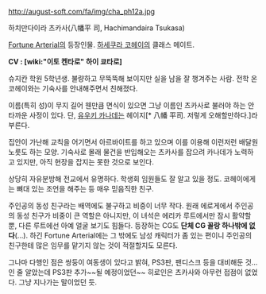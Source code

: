 http://august-soft.com/fa/img/cha_ph12a.jpg

하치만다이라 츠카사(八幡平 司, Hachimandaira Tsukasa)

[[Fortune Arterial]]의 등장인물. [[하세쿠라 코헤이]]의 클래스 메이트.

'''CV : [wiki:"이토 켄타로" 하이 쿄타로]'''

슈지칸 학원 5학년생. 불량하고 무뚝뚝해 보이지만 실을 남을 잘 챙겨주는 사람. 전학 온 코헤이와는 기숙사를 안내해주면서 친해졌다.

이름(특히 성)이 무지 길어 웬만큼 면식이 있으면 그냥 이름인 츠카사로 불러야 하는 안타까운 사정이 있다. 단, [[유우키 카나데]]는 헤이지[* 八幡 平司. 저렇게 오해할만하다.]라 부른다.

집안이 가난해 교칙을 어기면서 아르바이트를 하고 있으며 이를 이용해 이런저런 배달원 노릇도 하는 모양. 기숙사로 몰래 물건을 반입해오는 츠카사를 잡으려 카나데가 노력하고 있지만, 아직 현장을 잡지는 못한 것으로 보인다.

상당히 자유분방해 전교에서 유명하다. 학생회 임원들도 잘 알고 있을 정도. 코헤이에게는 뼈대 있는 조언을 해주는 등 매우 믿음직한 친구.

주인공의 동성 친구라는 배역에도 불구하고 비중이 너무 작다. 원래 에로게에서 주인공의 동성 친구가 비중이 큰 역할은 아니지만, 이 녀석은 에리카 루트에서만 잠시 활약할 뿐, 다른 루트에선 아예 얼굴 보기도 힘들다. 등장하는 CG도 '''단체 CG 꼴랑 하나밖에 없다'''(...). 하긴 Fortune Arterial에는 그 밖에도 남성 캐릭터가 좀 있는 편이니 주인공의 친구한테 많은 임무를 맡기지 않는 것이 적절할지도 모른다.

그나마 다행인 점은 쌍둥이 여동생이 있다고 밝혀, PS3판, 팬디스크 등을 대비해둔 것...인 줄 알았는데 PS3판 추가~~될 예정이었던~~ 히로인은 츠카사와 아무런 접점이 없었다. 그냥 지나가는 말이었던 듯.
